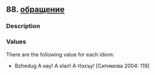 ## 88. <a href =  'https://agricolamz.github.io/The_Circassian_Isoglosses_Database/88.html'>обращение</a>
### Description



### Values
There are the following value for each idiom:

* Bzhedug  А нау! А кIал! А тIэхъу! [Ситимова 2004: 119] 

